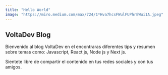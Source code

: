 ```yaml
---
title: "Hello World"
image: "https://miro.medium.com/max/724/1*Hva7hcsFWulFUPhrEWui1A.jpeg"
---
```


## VoltaDev Blog

Bienvenido al blog VoltaDev en el encontraras diferentes tips y resumen sobre
temas como: Javascript, React js, Node js y Next js.

Sientete libre de compartir el contenido en tus redes sociales y con tus amigos.
